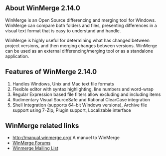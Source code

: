 ==About WinMerge 2.14.0==
WinMerge is an Open Source differencing and merging tool for Windows. WinMerge can compare both folders and files, presenting differences in a visual text format that is easy to understand and handle.

WinMerge is highly useful for determining what has changed between project versions, and then merging changes between versions. WinMerge can be used as an external differencing/merging tool or as a standalone application.
{{images/WinMerge.jpg}}

==Features of WinMerge 2.14.0==
# Handles Windows, Unix and Mac text file formats
# Flexible editor with syntax highlighting, line numbers and word-wrap
# Regular Expression based file filters allow excluding and including items
# Rudimentary Visual SourceSafe and Rational ClearCase integration
# Shell Integration (supports 64-bit Windows versions), Archive file support using 7-Zip, Plugin support, Localizable interface

==WinMerge related links==
* [[http://manual.winmerge.org/]] A manuel to WinMerge
* [[http://forums.winmerge.org/viewforum.php?f=4 | WinMerge Forums]]
* [[http://winmerge.org/support/mailing-lists.php#support | Winmerge Mailing List]]

